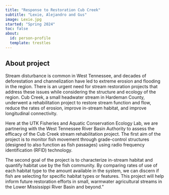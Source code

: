 ```yaml
---
title: "Response to Restoration Cub Creek"
subtitle: "Lexie, Alejandro and Gus"
image: Lexie.jpg
started: "Spring 2024"
toc: false
about:
  id: person-profile
  template: trestles
---
```


## About project

Stream disturbance is common in West Tennessee, and decades of deforestation and channelization have led to extreme erosion and flooding in the region. There is an urgent need for stream restoration projects that address these issues while considering the structure and ecology of the region. Cub Creek, a small headwater stream in Hardeman County, underwent a rehabilitation project to restore stream function and flow, reduce the rates of erosion, improve in-stream habitat, and improve longitudinal connectivity.

Here at the UTK Fisheries and Aquatic Conservation Ecology Lab, we are partnering with the West Tennessee River Basin Authority to assess the efficacy of the Cub Creek stream rehabilitation project. The first aim of the project is to monitor fish movement through grade-control structures (designed to also function as fish passages) using radio frequency identification (RFID) technology.

The second goal of the project is to characterize in-stream habitat and quantify habitat use by the fish community. By comparing rates of use of each habitat type to the amount available in the system, we can discern if fish are selecting for specific habitat types or features. This project will help inform future restoration efforts in small, warmwater agricultural streams in the Lower Mississippi River Basin and beyond."

